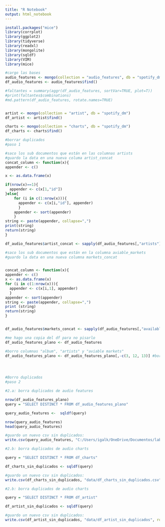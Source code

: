 ```yaml
---
title: "R Notebook"
output: html_notebook
---
```



```r
install.packages("mice")
library(corrplot)
library(ggplot2)
library(tidyverse)
library(readxl)
library(mongolite)
library(sqldf)
library(VIM)
library(mice)

```

```r
#cargo las bases
audio_features <- mongo(collection = "audio_features", db = "spotify_dm")
df_audio_features <- audio_features$find()

#faltantes = summary(aggr(df_audio_features, sortVar=TRUE, plot=T))
#print(faltantes$combinations)
#md.pattern(df_audio_features, rotate.names=TRUE)


artist <- mongo(collection = "artist", db = "spotify_dm")
df_artist <- artist$find()

charts <- mongo(collection = "charts", db = "spotify_dm")
df_charts <- charts$find()
```


```r
#borrar duplicados
#paso 1

#saco los sub documentos que están en las columnas artists
#guardo la data en una nueva columa artist_concat
concat_column <- function(x){
appender <- c()

x <- as.data.frame(x)

if(nrow(x)==1){
  appender <- c(x[1,"id"])
}else{
    for (i in c(1:nrow(x))){
      appender <- c(x[i,"id"], appender)
      }
    appender <- sort(appender)
    }
string <- paste(appender, collapse=",")
print(string)
return(string)
}  

df_audio_features$artist_concat <- sapply(df_audio_features[,"artists"], concat_column)

#saco los sub documentos que están en la columna aviable_markets
#guardo la data en una nueva columna markets_concat


concat_column <- function(x){
appender <- c()
x <- as.data.frame(x)
for (i in c(1:nrow(x))){
  appender <- c(x[i,1], appender)
  }
appender <- sort(appender)
string <- paste(appender, collapse=",")
print (string)
return(string)
}  


df_audio_features$markets_concat <- sapply(df_audio_features[,"available_markets"], concat_column)

#me hago una copia del df para no pisarlo
df_audio_features_plano <- df_audio_features

#borro columnas "album", "artists" y "aviable markets"
df_audio_features_plano <- df_audio_features_plano[,-c(3, 12, 13)] #borro las columnas





```


```r
#Borro duplicados
#paso 2

#2.a: borra duplicados de audio features

nrow(df_audio_features_plano)
query = "SELECT DISTINCT * FROM df_audio_features_plano"

query_audio_features <-  sqldf(query)

nrow(query_audio_features)
head(query_audio_features)

#guardo un nuevo csv sin duplicados:
write.csv(query_audio_features, "C:/Users/igalk/OneDrive/Documentos/laburo/Data Mining FCEyN/Data mining/TP/audio_features_plano_sin_duplicados.csv", row.names = FALSE)

#2.b: borra duplicados de audio charts

query = "SELECT DISTINCT * FROM df_charts"

df_charts_sin_duplicados <- sqldf(query)

#guardo un nuevo csv sin duplicados:
write.csv(df_charts_sin_duplicados, "data/df_charts_sin_duplicados.csv", row.names = FALSE)

#2.b: borra duplicados de audio charts

query = "SELECT DISTINCT * FROM df_artist"

df_artist_sin_duplicados <- sqldf(query)

#guardo un nuevo csv sin duplicados:
write.csv(df_artist_sin_duplicados, "data/df_artist_sin_duplicados", row.names = FALSE)





```
